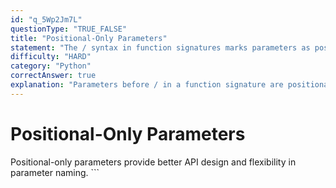 ```yaml
---
id: "q_5Wp2Jm7L"
questionType: "TRUE_FALSE"
title: "Positional-Only Parameters"
statement: "The / syntax in function signatures marks parameters as positional-only, preventing them from being passed as keyword arguments."
difficulty: "HARD"
category: "Python"
correctAnswer: true
explanation: "Parameters before / in a function signature are positional-only (PEP 570). This prevents callers from using them as keyword arguments, useful for API design, performance, and allowing parameter names to change without breaking compatibility."
---
```


# Positional-Only Parameters

Positional-only parameters provide better API design and flexibility in parameter naming.
\`\`\`
